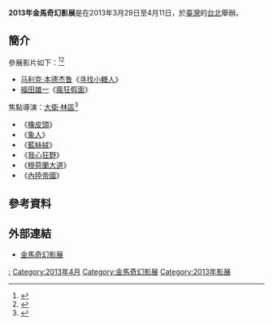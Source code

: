 {{Expand|time=2016-04-11T18:15:39+00:00}} 
{{Infobox film festival
| name           = 2013年金馬奇幻影展
| logo           = 
| logo_alt       =
| logo_size      = 
| image          = 
| image_alt      =
| image_size     = 
| caption        = 
| opening        = 《[[毒戰|毒戰]]》<ref>{{cite news|title=毒戰登美0負評 劇情難料超驚喜|url=http://www.chinatimes.com/newspapers/20130728000807-260308|accessdate=2016-04-09|date=2013-07-28|archive-url=https://web.archive.org/web/20181002123111/http://www.chinatimes.com/newspapers/20130728000807-260308|archive-date=2018-10-02|dead-url=yes}}</ref><ref>{{cite news|title=古天樂秘戀台女星？杜琪峯：他很神祕|url=http://www.nownews.com/n/2013/03/30/301750|accessdate=2016-04-09|date=2013-03-30|archive-date=2019-09-12|archive-url=https://web.archive.org/web/20190912000938/https://www.nownews.com/news/20180108/2677951/301750/|dead-url=no}}</ref><ref>{{cite news|title=杜琪峯虧古天樂 喜歡台灣女孩|url=http://ent.ltn.com.tw/news/paper/666232|accessdate=2016-04-09|date=2013-03-30|archive-url=https://web.archive.org/web/20180927002453/http://ent.ltn.com.tw/news/paper/666232|archive-date=2018-09-27|dead-url=yes}}</ref>
| closing        = 《[[黃色大象|黃色大象]]》<ref>{{cite news|title=宮崎葵《黃色大象》扮病女 金馬奇幻影展當壓軸|url=http://www.appledaily.com.tw/appledaily/article/headline/20130304/34864488/|accessdate=2016-04-09|date=2013-03-04|archive-date=2019-09-12|archive-url=https://web.archive.org/web/20190912000950/https://tw.appledaily.com/headline/daily/20130304/34864488/|dead-url=no}}</ref><ref>{{cite news|title=《毒戰》《黃色大象》 金馬奇幻影展開閉幕|url=http://www.epochtimes.com/b5/13/2/28/n3810995.htm|accessdate=2016-04-09|date=2013-02-28|archive-date=2019-09-08|archive-url=https://web.archive.org/web/20190908152156/http://www.epochtimes.com/b5/13/2/28/n3810995.htm|dead-url=no}}</ref><ref>{{cite news|title=「裸體電影始祖」來台！　廣木隆一要宮崎葵「脫吧」|url=http://star.ettoday.net/news/191461|accessdate=2016-04-09|date=2013-04-11|archive-url=https://web.archive.org/web/20180123002406/https://star.ettoday.net/news/191461|archive-date=2018-01-23|dead-url=yes}}</ref><ref>{{cite news|title=向井理爽嗑熟女中山美穗　激情享病妹宮崎葵|url=http://star.ettoday.net/news/173596|accessdate=2016-04-09|date=2013-03-12|archive-url=https://web.archive.org/web/20180929225630/https://star.ettoday.net/news/173596|archive-date=2018-09-29|dead-url=yes}}</ref>
| location       = {{ROC}}[[台北|台北]]
| founded        = 2010年
| awardsreceived = 
| awards         = 
| films          = 
| directors      = 
| producers      = 
| writers        = 
| starring       = 
| host           = [[臺北金馬影展執行委員會|臺北金馬影展執行委員會]]
| number         = 
| date           = 2013年3月29日至4月11日
| language       = [[汉语|汉语]]、[[英语|英语]]
| website        = 
| chronology     = 
| preceded_by    = [[2012年金馬奇幻影展|2012年]]
| followed_by    = [[2014年金馬奇幻影展|2014年]]
}}
'''2013年金馬奇幻影展'''是在2013年3月29日至4月11日，於[[臺灣|臺灣]]的[[台北|台北]]舉辦。

== 簡介 ==
參展影片如下：<ref>{{cite news|title=金马奇幻影展加场 《寻找甜秘客》中选|url=http://b2.everjiu.com/0/?url=bXRoLjkwNzMyODNuLzYxLzMvMzEvYmcvbW9jLnNlbWl0aGNvcGUud3d3Ly9BMyVwdHRo|accessdate=2016-04-09|date=2013-03-16|deadurl=yes|archiveurl=https://archive.is/20160411181645/http://b2.everjiu.com/0/?url=bXRoLjkwNzMyODNuLzYxLzMvMzEvYmcvbW9jLnNlbWl0aGNvcGUud3d3Ly9BMyVwdHRo|archivedate=2016-04-11}}</ref><ref>{{cite news|title=給我妳的小褲褲！奇幻影展《瘋狂假面》色丞狂介襲台|url=http://star.ettoday.net/news/175347|accessdate=2016-04-09|date=2013-03-15|archive-url=https://web.archive.org/web/20180930024636/https://star.ettoday.net/news/175347|archive-date=2018-09-30|dead-url=yes}}</ref>
* [[马利克·本德杰鲁|马利克·本德杰鲁]]《[[寻找小糖人|寻找小糖人]]》
* [[福田雄一|福田雄一]]《[[瘋狂假面|瘋狂假面]]》

焦點導演：[[大衛·林區|大衛·林區]]<ref>{{cite news|title=金馬奇幻影展 以大衛‧林區為焦點|url=http://www.epochtimes.com/b5/13/2/19/n3803907.htm|accessdate=2016-04-09|date=2013-02-19|archive-date=2018-09-26|archive-url=https://web.archive.org/web/20180926213323/http://www.epochtimes.com/b5/13/2/19/n3803907.htm|dead-url=no}}</ref>
* 《[[橡皮頭|橡皮頭]]》
* 《[[象人_(電影)|象人]]》
* 《[[藍絲絨|藍絲絨]]》
* 《[[我心狂野|我心狂野]]》
* 《[[穆赫兰大道_(电影)|穆荷蘭大道]]》
* 《[[內陸帝國_(電影)|內陸帝國]]》

==參考資料==
{{Reflist}}

== 外部連結 ==
* [http://www.ghfff.org.tw/home.aspx 金馬奇幻影展]{{Wayback|url=http://www.ghfff.org.tw/home.aspx |date=20150512091333 }}

{{金馬奇幻影展}}

[[Category:2013年臺灣電影|:]]
[[Category:2013年4月|Category:2013年4月]]
[[Category:金馬奇幻影展|Category:金馬奇幻影展]]
[[Category:2013年影展|Category:2013年影展]]
